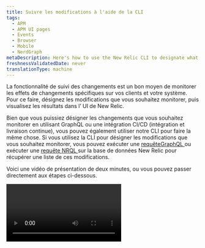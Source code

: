 ```yaml
---
title: Suivre les modifications à l'aide de la CLI
tags:
  - APM
  - APM UI pages
  - Events
  - Browser
  - Mobile
  - NerdGraph
metaDescription: Here's how to use the New Relic CLI to designate what you want to capture with change tracking.
freshnessValidatedDate: never
translationType: machine
---
```


La fonctionnalité de suivi des changements est un bon moyen de monitorer les effets de changements spécifiques sur vos clients et votre système. Pour ce faire, désignez les modifications que vous souhaitez monitorer, puis visualisez les résultats dans l’ UI de New Relic.

Bien que vous puissiez désigner les changements que vous souhaitez monitorer en utilisant GraphQL ou une intégration CI/CD (intégration et livraison continue), vous pouvez également utiliser notre CLI pour faire la même chose. Si vous utilisez la CLI pour désigner les modifications que vous souhaitez monitorer, vous pouvez exécuter une [requêteGraphQL ](#list-with-graphql)ou exécuter une [requête NRQL ](/docs/change-tracking/change-tracking-graphql#key-signals)sur la base de données New Relic pour récupérer une liste de ces modifications.

Voici une vidéo de présentation de deux minutes, ou vous pouvez passer directement aux étapes ci-dessous.

<Video type="youtube" id="S0WuLnjCzes" />

## Installer la CLI [#install-cli]

Nous avons une nouvelle version de [la CLI](/docs/new-relic-solutions/tutorials/new-relic-cli) qui vous permet d&amp;apos;envoyer des mutations GraphQL pour créer des marqueurs. Même si vous utilisez la CLI, vous devrez la mettre à niveau pour profiter de cette fonctionnalité.

Suivez les étapes [ici](https://github.com/newrelic/newrelic-cli#installation--upgrades) pour installer ou mettre à niveau la CLI.

## Créer un marqueur de changement avec la CLI [#make-marker-cli]

L&apos;interface de ligne de commande dispose d&apos;une gamme d&apos;options (illustrées ci-dessous), mais la commande `create` marque un changement spécifique pour une entité New Relic donnée.

Voici la syntaxe pour créer un marqueur :

```shell
newrelic entity deployment create [flags]
```

Voici un exemple :

```shell
newrelic entity deployment create --guid INSERT_YOUR_GUID_HERE --version <1.0.0>
```

## Options principales (parentales)

```shell
[output] -h, --help                    help for create
[output] -g, --guid string             the entity GUID to create change tracker
[output] -v, --version string          the tag names to add to the entity
[output]     --changelog string        a URL for the changelog or list of changes if not linkable
[output]     --commit string           the commit identifier, for example, a Git commit SHA
[output]     --deepLink string         a link back to the system generating the deployment
[output]     --deploymentType string   type of deployment, one of BASIC, BLUE_GREEN, CANARY, OTHER, ROLLING or SHADOW
[output]     --description string      a description of the deployment
[output]     --groupId string          string that can be used to correlate two or more events
[output] -t  --timestamp int64         the start time of the deployment, the number of milliseconds since the Unix epoch, defaults to now
[output] -u  --user string             username of the deployer or bot
```

## Options héritées des commandes parentes

```shell
[output] -a, --accountId int    the account ID to use. Can be overridden by setting NEW_RELIC_ACCOUNT_ID
[output]     --debug            debug level logging
[output]     --format string    output text format [JSON, Text, YAML] (default "JSON")
[output]     --plain            output compact text
[output]     --profile string   the authentication profile to use
[output]     --trace            trace level logging
```

## Et ensuite ? [#whats-next]

Après avoir utilisé la CLI pour désigner les modifications que vous souhaitez suivre, vous pouvez analyser l&apos;effet de ces modifications dans l&apos;UI de New Relic :

* Interrogez vos modifications : vous pouvez écrire votre propre requête GraphQL ou NRQL pour voir les détails des modifications que vous suivez. Pour plus de détails, voir [Requête de modification des données](/docs/change-tracking/change-tracking-view-analyze/#query-deployments).
* Utilisez nos graphiques organisés : pour plus de détails, consultez [Comment afficher et analyser vos modifications dans New Relic](/docs/change-tracking/change-tracking-view-analyze).
